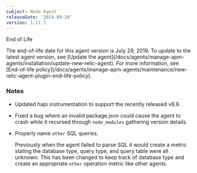 ```yaml
---
subject: Node Agent
releaseDate: '2014-09-26'
version: 1.11.3
---
```


End of Life

<Callout variant="important">
  The end-of-life date for this agent version is July 29, 2019. To update to the latest agent version, see [Update the agent](/docs/agents/manage-apm-agents/installation/update-new-relic-agent). For more information, see [End-of-life policy](/docs/agents/manage-apm-agents/maintenance/new-relic-agent-plugin-end-life-policy).
</Callout>

### Notes

* Updated hapi instrumentation to support the recently released v6.9.
* Fixed a bug where an invalid package.json could cause the agent to crash while it recursed through `node_modules` gathering version details.
* Properly name `other` SQL queries.

  Previously when the agent failed to parse SQL it would create a metric stating the database type, query type, and query table were all unknown. This has been changed to keep track of database type and create an appropriate `other` operation metric like other agents.
